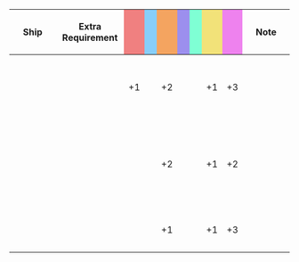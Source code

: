 {|class="wikitable" style="width:100%; text-align: center; vertical-align: middle;"
|-
! style="width: 20%;" | Ship
! style="width: 25%;" | Extra Requirement
! style="width: 5%; background-color: lightcoral;" | {{Firepower}}
! style="width: 5%; background-color: lightskyblue;" | {{Torpedo}}
! style="width: 5%; background-color: sandybrown;" | {{AA}}
! style="width: 5%; background-color: #9C8FEE;" | {{ASW}}
! style="width: 5%; background-color: #7fffd4;" | {{LOS}}
! style="width: 5%; background-color: #F2E279;" | {{Armor}}
! style="width: 5%; background-color: violet;" | {{Evasion}}
! style="width: 20%;" | Note
|-
! {{ShipLink|Ushio}}<br />{{ShipLink|Shigure}}<br />{{ShipLink|Hatsushimo}}<br />{{ShipLink|Haruna/Kai Ni}}<br />{{ShipLink|Nagato/Kai Ni}}
| style="text-align:left;" | 
| +1 || || +2 || || || +1 || +3 
| style="text-align:left;" | 
|-
! {{ShipLink|Isokaze}}<br />{{ShipLink|Hamakaze}}<br />{{ShipLink|Suzutsuki}}<br />{{ShipLink|Yukikaze}}<br />{{ShipLink|Kasumi}}<br />{{ShipLink|Asashimo}}<br />{{ShipLink|Yahagi}}
| style="text-align:left;" | 
| || || +2 || || || +1 || +2 
| style="text-align:left;" | 
|-
! {{ShipLink|Hibiki}}<br />{{ShipLink|Ooyodo}}<br />{{ShipLink|Kashima}}
| style="text-align:left;" | 
| || || +1 || || || +1 || +3 
| style="text-align:left;" | 
|}